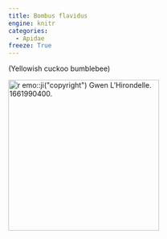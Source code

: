 ```yaml
---
title: Bombus flavidus
engine: knitr
categories:
  - Apidae
freeze: True
---
```

(Yellowish cuckoo bumblebee)

[![`r emo::ji("copyright")` Gwen L'Hirondelle. 1661990400.](https://inaturalist-open-data.s3.amazonaws.com/photos/255612697/medium.jpeg){height=300}](https://inaturalist.ca/observations?place_id=7085&subview=map&taxon_id=541839)
